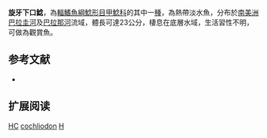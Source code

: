 {{Speciesbox
| name = 旋牙下口鯰
| image = 
| image_width = 250px
| image_caption = 
| status = NE
| status_system = IUCN3.1
| genus = Hypostomus
| species = cochliodon
| authority = [[Kner|Kner]], 1854
| synonyms = *''Cochliodon cochliodon'', Kner, 1854
*''Cochliodon hypostomus'', Kner, 1854
*''Loricaria melanoptera'', Kner, 1854
}}

'''旋牙下口鯰'''，為[[輻鰭魚綱|輻鰭魚綱]][[鯰形目|鯰形目]][[甲鯰科|甲鯰科]]的其中一[[種|種]]，為熱帶淡水魚，分布於[[南美洲|南美洲]][[巴拉圭河|巴拉圭河]]及[[巴拉那河|巴拉那河]]流域，體長可達23公分，棲息在底層水域，生活習性不明，可做為觀賞魚。

==参考文献==
*{{FishBase_species|genus=Hypostomus|species=cochliodon|year=2014|month=12}}

== 扩展阅读 ==
{{refbegin}}
{{wikispecies-inline|Hypostomus cochliodon|旋牙下口鯰}}
{{refend}}
{{Taxonbar|from=Q5961189}}

[[Category:觀賞魚|HC]]
[[Category:下口鯰屬|cochliodon]]
[[Category:1854年描述的魚類|H]]